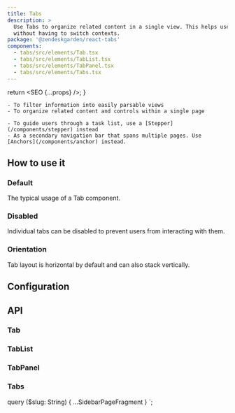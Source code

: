 ```yaml
---
title: Tabs
description: >
  Use Tabs to organize related content in a single view. This helps users navigate related content
  without having to switch contexts.
package: '@zendeskgarden/react-tabs'
components:
  - tabs/src/elements/Tab.tsx
  - tabs/src/elements/TabList.tsx
  - tabs/src/elements/TabPanel.tsx
  - tabs/src/elements/Tabs.tsx
---
```



  return <SEO {...props} />;
}

<Usage>
  <Use>

    - To filter information into easily parsable views
    - To organize related content and controls within a single page

  </Use>
  <Misuse>

    - To guide users through a task list, use a [Stepper](/components/stepper) instead
    - As a secondary navigation bar that spans multiple pages. Use [Anchors](/components/anchor) instead.

  </Misuse>
</Usage>

## How to use it

### Default

The typical usage of a Tab component.


<CodeExample code={TabsDefaultCode}>
  <TabsDefault />
</CodeExample>

### Disabled

Individual tabs can be disabled to prevent users from interacting with them.


<CodeExample code={TabsDisabledCode}>
  <TabsDisabled />
</CodeExample>

### Orientation

Tab layout is horizontal by default and can also stack vertically.


<CodeExample code={TabsVerticalCode}>
  <TabsVertical />
</CodeExample>

## Configuration

<Configuration reactPackage={props.data.mdx.package} components={props.data.mdx.components} />

## API

### Tab

<Component components={props.data.mdx.components} componentName="tab" />

<PropSheet components={props.data.mdx.components} componentName="tab" />

### TabList

<Component components={props.data.mdx.components} componentName="tabList" />

<PropSheet components={props.data.mdx.components} componentName="tabList" />

### TabPanel

<Component components={props.data.mdx.components} componentName="tabPanel" />

<PropSheet components={props.data.mdx.components} componentName="tabPanel" />

### Tabs

<Component components={props.data.mdx.components} componentName="tabs" />

<PropSheet components={props.data.mdx.components} componentName="tabs" />


  query ($slug: String) {
    ...SidebarPageFragment
  }
`;

